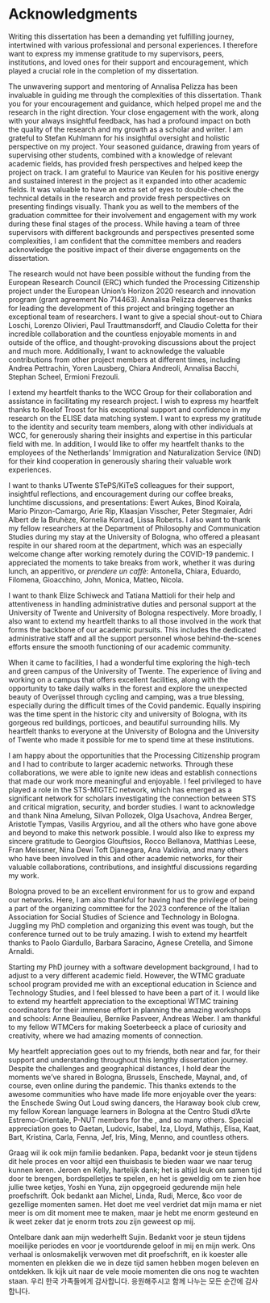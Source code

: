 # Acknowledgments {-}

\pagenumbering{roman}
\setcounter{page}{9}

Writing this dissertation has been a demanding yet fulfilling journey, intertwined with various professional and personal experiences. I therefore want to express my immense gratitude to my supervisors, peers, institutions, and loved ones for their support and encouragement, which played a crucial role in the completion of my dissertation.

The unwavering support and mentoring of Annalisa Pelizza has been invaluable in guiding me through the complexities of this dissertation. Thank you for your encouragement and guidance, which helped propel me and the research in the right direction. Your close engagement with the work, along with your always insightful feedback, has had a profound impact on both the quality of the research and my growth as a scholar and writer. I am grateful to Stefan Kuhlmann for his insightful oversight and holistic perspective on my project. Your seasoned guidance, drawing from years of supervising other students, combined with a knowledge of relevant academic fields, has provided fresh perspectives and helped keep the project on track. I am grateful to Maurice van Keulen for his positive energy and sustained interest in the project as it expanded into other academic fields. It was valuable to have an extra set of eyes to double-check the technical details in the research and provide fresh perspectives on presenting findings visually. Thank you as well to the members of the graduation committee for their involvement and engagement with my work during these final stages of the process. While having a team of three supervisors with different backgrounds and perspectives presented some complexities, I am confident that the committee members and readers acknowledge the positive impact of their diverse engagements on the dissertation.

The research would not have been possible without the funding from the European Research Council (ERC) which funded the Processing Citizenship project under the European Union’s Horizon 2020 research and innovation program (grant agreement No 714463). Annalisa Pelizza deserves thanks for leading the development of this project and bringing together an exceptional team of researchers. I want to give a special shout-out to Chiara Loschi, Lorenzo Olivieri, Paul Trauttmansdorff, and Claudio Coletta for their incredible collaboration and the countless enjoyable moments in and outside of the office, and thought-provoking discussions about the project and much more. Additionally, I want to acknowledge the valuable contributions from other project members at different times, including Andrea Pettrachin, Yoren Lausberg, Chiara Andreoli, Annalisa Bacchi, Stephan Scheel, Ermioni Frezouli.

I extend my heartfelt thanks to the WCC Group for their collaboration and assistance in facilitating my research project. I wish to express my heartfelt thanks to Roelof Troost for his exceptional support and confidence in my research on the ELISE data matching system. I want to express my gratitude to the identity and security team members, along with other individuals at WCC, for generously sharing their insights and expertise in this particular field with me. In addition, I would like to offer my heartfelt thanks to the employees of the Netherlands’ Immigration and Naturalization Service (IND) for their kind cooperation in generously sharing their valuable work experiences.

I want to thanks UTwente STePS/KiTeS colleagues for their support, insightful reflections, and encouragement during our coffee breaks, lunchtime discussions, and presentations: Ewert Aukes, Binod Koirala, Mario Pinzon-Camargo, Arie Rip, Klaasjan Visscher, Peter Stegmaier, Adri Albert de la Bruhèze, Kornelia Konrad, Lissa Roberts. I also want to thank my fellow researchers at the Department of Philosophy and Communication Studies during my stay at the University of Bologna, who offered a pleasant respite in our shared room at the department, which was an especially welcome change after working remotely during the COVID-19 pandemic. I appreciated the moments to take breaks from work, whether it was during lunch, an apperitivo, or _prendere un caffè_: Antonella, Chiara, Eduardo, Filomena, Gioacchino, John, Monica, Matteo, Nicola.

I want to thank Elize Schiweck and Tatiana Mattioli for their help and attentiveness in handling administrative duties and personal support at the University of Twente and University of Bologna respectively. More broadly, I also want to extend my heartfelt thanks to all those involved in the work that forms the backbone of our academic pursuits. This includes the dedicated administrative staff and all the support personnel whose behind-the-scenes efforts ensure the smooth functioning of our academic community.

When it came to facilities, I had a wonderful time exploring the high-tech and green campus of the University of Twente. The experience of living and working on a campus that offers excellent facilities, along with the opportunity to take daily walks in the forest and explore the unexpected beauty of Overijssel through cycling and camping, was a true blessing, especially during the difficult times of the Covid pandemic. Equally inspiring was the time spent in the historic city and university of Bologna, with its gorgeous red buildings, porticoes, and beautiful surrounding hills. My heartfelt thanks to everyone at the University of Bologna and the University of Twente who made it possible for me to spend time at these institutions.

I am happy about the opportunities that the Processing Citizenship program and I had to contribute to larger academic networks. Through these collaborations, we were able to ignite new ideas and establish connections that made our work more meaningful and enjoyable. I feel privileged to have played a role in the STS-MIGTEC network, which has emerged as a significant network for scholars investigating the connection between STS and critical migration, security, and border studies. I want to acknowledge and thank Nina Amelung, Silvan Pollozek, Olga Usachova, Andrea Berger, Aristotle Tympas, Vasilis Argyriou, and all the others who have gone above and beyond to make this network possible. I would also like to express my sincere gratitude to Georgios Glouftsios, Rocco Bellanova, Matthias Leese, Fran Meissner, Nina Dewi Toft Djanegara, Ana Valdivia, and many others who have been involved in this and other academic networks, for their valuable collaborations, contributions, and insightful discussions regarding my work.

Bologna proved to be an excellent environment for us to grow and expand our networks. Here, I am also thankful for having had the privilege of being a part of the organizing committee for the 2023 conference of the Italian Association for Social Studies of Science and Technology in Bologna. Juggling my PhD completion and organizing this event was tough, but the conference turned out to be truly amazing. I wish to extend my heartfelt thanks to Paolo Giardullo, Barbara Saracino, Agnese Cretella, and Simone Arnaldi.

Starting my PhD journey with a software development background, I had to adjust to a very different academic field. However, the WTMC graduate school program provided me with an exceptional education in Science and Technology Studies, and I feel blessed to have been a part of it. I would like to extend my heartfelt appreciation to the exceptional WTMC training coordinators for their immense effort in planning the amazing workshops and schools: Anne Beaulieu, Bernike Pasveer, Andreas Weber. I am thankful to my fellow WTMCers for making Soeterbeeck a place of curiosity and creativity, where we had amazing moments of connection.

My heartfelt appreciation goes out to my friends, both near and far, for their support and understanding throughout this lengthy dissertation journey. Despite the challenges and geographical distances, I hold dear the moments we’ve shared in Bologna, Brussels, Enschede, Maynal, and, of course, even online during the pandemic. This thanks extends to the awesome communities who have made life more enjoyable over the years: the Enschede Swing Out Loud swing dancers, the Haraway book club crew, my fellow Korean language learners in Bologna at the Centro Studi d'Arte Estremo-Orientale, P-NUT members for the , and so many others. Special appreciation goes to Gaetan, Ludovic, Isabel, Iza, Lloyd, Mathijs, Elisa, Kaat, Bart, Kristina, Carla, Fenna, Jef, Iris, Ming, Menno, and countless others.

Graag wil ik ook mijn familie bedanken. Papa, bedankt voor je steun tijdens dit hele proces en voor altijd een thuisbasis te bieden waar we naar terug kunnen keren. Jeroen en Kelly, hartelijk dank; het is altijd leuk om samen tijd door te brengen, bordspelletjes te spelen, en het is geweldig om te zien hoe jullie twee ketjes, Yoshi en Yuna, zijn opgegroeid gedurende mijn hele proefschrift. Ook bedankt aan Michel, Linda, Rudi, Merce, &co voor de gezellige momenten samen. Het doet me veel verdriet dat mijn mama er niet meer is om dit moment mee te maken, maar je hebt me enorm gesteund en ik weet zeker dat je enorm trots zou zijn geweest op mij.

Ontelbare dank aan mijn wederhelft Sujin. Bedankt voor je steun tijdens moeilijke periodes en voor je voortdurende geloof in mij en mijn werk. Ons verhaal is onlosmakelijk verwoven met dit proefschrift, en ik koester alle momenten en plekken die we in deze tijd samen hebben mogen beleven en ontdekken. Ik kijk uit naar de vele mooie momenten die ons nog te wachten staan. 우리 \space 한국 \space 가족들에게 \space 감사합니다. 응원해주시고 \space 함께 \space 나누는 \space 모든 \space 순간에 \space 감사합니다.
